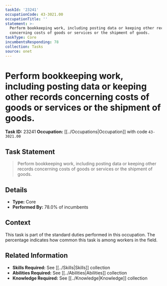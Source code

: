 ```yaml
---
taskId: '23241'
occupationCode: 43-3021.00
occupationTitle: ''
statement: >-
  Perform bookkeeping work, including posting data or keeping other records
  concerning costs of goods or services or the shipment of goods.
taskType: Core
incumbentsResponding: 78
collection: Tasks
source: onet
---
```

# Perform bookkeeping work, including posting data or keeping other records concerning costs of goods or services or the shipment of goods.

**Task ID:** 23241
**Occupation:** [[../Occupations|Occupation]] with code `43-3021.00`

## Task Statement

> Perform bookkeeping work, including posting data or keeping other records concerning costs of goods or services or the shipment of goods.

## Details

- **Type:** Core
- **Performed By:** 78.0% of incumbents

## Context

This task is part of the standard duties performed in this occupation. The percentage indicates how common this task is among workers in the field.

## Related Information

- **Skills Required:** See [[../Skills|Skills]] collection
- **Abilities Required:** See [[../Abilities|Abilities]] collection
- **Knowledge Required:** See [[../Knowledge|Knowledge]] collection
